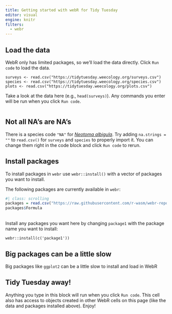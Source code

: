 ```yaml
---
title: Getting started with webR for Tidy Tuesday
editor: visual
engine: knitr
filters:
  - webr
---
```


## Load the data

WebR only has limited packages, so we'll load the data directly.
Click `Run code` to load the data.

```webr-r
surveys <- read.csv("https://tidytuesday.weecology.org/surveys.csv")
species <- read.csv("https://tidytuesday.weecology.org/species.csv")
plots <- read.csv("https://tidytuesday.weecology.org/plots.csv")
```

Take a look at the data here (e.g., `head(surveys)`).
Any commands you enter will be run when you click `Run code`.

```webr-r
```


::: {.callout-important}

## Not all NA's are NA's

There is a species code `"NA"` for [_Neotoma albigula_](https://en.wikipedia.org/wiki/White-throated_woodrat).
Try adding `na.strings = ""` to `read.csv()` for `surveys` and `species` to properly import it.
You can change them right in the code block and click `Run code` to rerun.

:::

## Install packages

To install packages in `webr` use `webr::install()` with a vector of packages you want to install.

The following packages are currently available in `webr`:

```r
#| class: scrolling
packages = read.csv("https://raw.githubusercontent.com/r-wasm/webr-repo/main/repo-packages")
packages$Formula
```
<br>
Install any packages you want here by changing `package1` with the package name you want to install:

```webr-r
webr::install(c('package1'))
```

::: {.callout-warning}
# Big packages can be a little slow

Big packages like `ggplot2` can be a little slow to install and load in WebR

:::

## Tidy Tuesday away!

Anything you type in this block will run when you click `Run code`.
This cell also has access to objects created in other WebR cells on this page (like the data and packages installed above).
Enjoy!

```webr-r
```